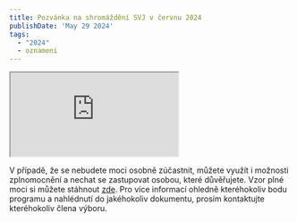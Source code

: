 ```yaml
---
title: Pozvánka na shromáždění SVJ v červnu 2024
publishDate: 'May 29 2024'
tags:
  - "2024"
  - oznameni
---
```


<iframe src="https://drive.google.com/file/d/1J81WWn7RTC0Lm3hmZW1CFSPESj8SInCV/preview" allow="autoplay"></iframe>

V případě, že se nebudete moci osobně zúčastnit, můžete využít i možnosti zplnomocnění a nechat se zastupovat osobou, které důvěřujete. Vzor plné moci si můžete stáhnout [zde](https://drive.google.com/file/d/1GiAqhRMTNrXOXaRagH0rUQDey1Euxkuv/view?usp=sharing). Pro více informací ohledně kteréhokoliv bodu programu a nahlédnutí do jakéhokoliv dokumentu, prosím kontaktujte kteréhokoliv člena výboru.
